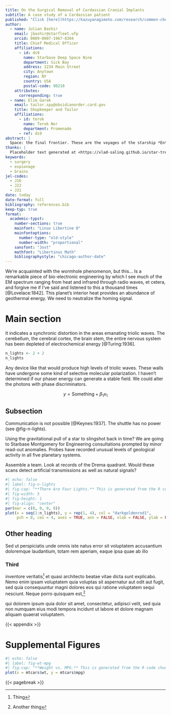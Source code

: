 ```yaml
---
title: On the Surgical Removal of Cardassian Cranial Implants
subtitle: A case study of a Cardassian patient
published: "Click [here](https://kazuyanagimoto.com/research/common-cheetah/yanagimoto_common_cheetah.pdf) for the latest version."
author:
  - name: Julian Bashir
    email: jbashir@starfleet.ufp
    orcid: 0009-0007-1967-8304
    title: Chief Medical Officer
    affiliations: 
      - id: ds9
        name: Starbase Deep Space Nine
        department: Sick Bay
        address: 1234 Main Street
        city: Anytown
        region: NY
        country: USA
        postal-code: 90210
    attributes:
      corresponding: true
  - name: Elim Garak
    email: tailor.spy@obsidianorder.card.gov
    title: Shopkeeper and Tailor
    affiliations:
      - id: terok
        name: Terok Nor
        department: Promenade
      - ref: ds9
abstract: |
  Space: the final frontier. These are the voyages of the starship *Enterprise*. Its continuing mission: to explore strange new worlds. To seek out new life and new civilizations. To boldly go where no one has gone before!
thanks: |
  Placeholder text generated at <https://vlad-saling.github.io/star-trek-ipsum/>.
keywords:
  - surgery
  - espionage
  - brains
jel-codes:
  - J16
  - J22
  - J31
date: today
date-format: full
bibliography: references.bib
keep-typ: true
format:
  academic-typst:
    number-sections: true
    mainfont: "Linux Libertine O"
    mainfontoptions:
      number-type: "old-style"
      number-width: "proportional"
    sansfont: "Jost"
    mathfont: "Libertinus Math"
    bibliographystyle: "chicago-author-date"
---
```



We're acquainted with the wormhole phenomenon, but this... Is a remarkable piece of bio-electronic engineering by which I see much of the EM spectrum ranging from heat and infrared through radio waves, et cetera, and forgive me if I've said and listened to this a thousand times [@Lovelace:1842]. This planet's interior heat provides an abundance of geothermal energy. We need to neutralize the homing signal.

# Main section

It indicates a synchronic distortion in the areas emanating triolic waves. The cerebellum, the cerebral cortex, the brain stem,  the entire nervous system has been depleted of electrochemical energy [@Turing:1936].

```r
n_lights <- 2 + 2
n_lights
```

Any device like that would produce high levels of triolic waves. These walls have undergone some kind of selective molecular polarization. I haven't determined if our phaser energy can generate a stable field. We could alter the photons with phase discriminators.

$$
y = \text{Something} + \beta_1 x_1
$$

## Subsection

Communication is not possible [@Keynes:1937]. The shuttle has no power (see @fig-n-lights). 

Using the gravitational pull of a star to slingshot back in time? We are going to Starbase Montgomery for Engineering consultations prompted by minor read-out anomalies. Probes have recorded unusual levels of geological activity in all five planetary systems. 

Assemble a team. Look at records of the Drema quadrant. Would these scans detect artificial transmissions as well as natural signals?

```r
#| echo: false
#| label: fig-n-lights
#| fig-cap: "**There Are Four Lights.** This is generated from the R code chunk `plot-n-lights`."
#| fig-width: 5
#| fig-height: 1
#| fig-align: "center"
par(mar = c(0, 0, 0, 0))
plot(x = seq(1:n_lights), y = rep(1, 4), col = "darkgoldenrod1", 
     pch = 8, cex = 4, axes = TRUE, ann = FALSE, xlab = FALSE, ylab = FALSE)
```

## Other heading

Sed ut perspiciatis unde omnis iste natus error sit voluptatem accusantium doloremque laudantium, totam rem aperiam, eaque ipsa quae ab illo 

### Third

inventore veritatis^[Thing] et quasi architecto beatae vitae dicta sunt explicabo. Nemo enim ipsam voluptatem quia voluptas sit aspernatur aut odit aut fugit, sed quia consequuntur magni dolores eos qui ratione voluptatem sequi nesciunt. Neque porro quisquam est,^[Another thing] 

qui dolorem ipsum quia dolor sit amet, consectetur, adipisci velit, sed quia non numquam eius modi tempora incidunt ut labore et dolore magnam aliquam quaerat voluptatem. 


{{< appendix >}}

# Supplemental Figures

```r
#| echo: false
#| label: fig-wt-mpg
#| fig-cap: "**Weight vs. MPG.** This is generated from the R code chunk `plot-wt-mpg`."
plot(x = mtcars$wt, y = mtcars$mpg)
```

{{< pagebreak >}}

:::{#refs}
:::
